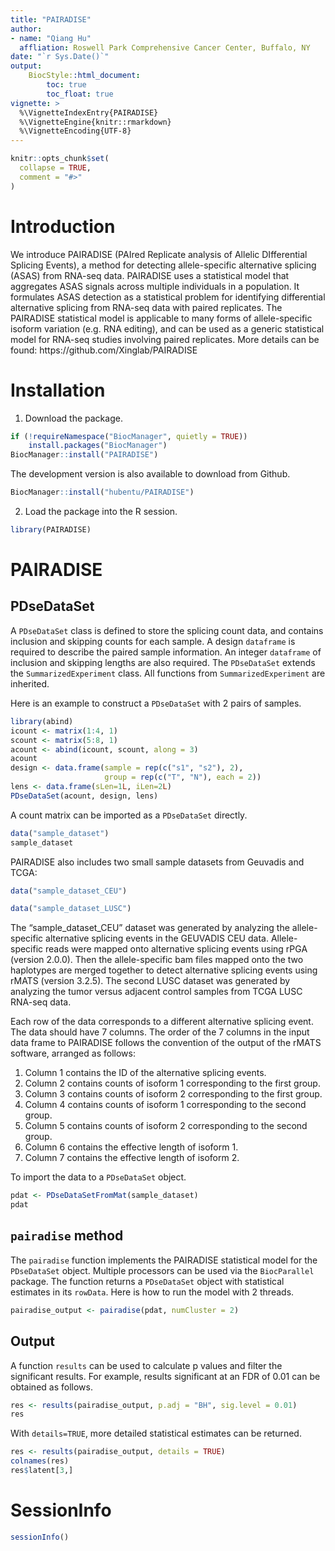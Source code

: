```yaml
---
title: "PAIRADISE"
author:
- name: "Qiang Hu"
  affliation: Roswell Park Comprehensive Cancer Center, Buffalo, NY
date: "`r Sys.Date()`"
output:
    BiocStyle::html_document:
        toc: true
        toc_float: true
vignette: >
  %\VignetteIndexEntry{PAIRADISE}
  %\VignetteEngine{knitr::rmarkdown}
  %\VignetteEncoding{UTF-8}
---
```


```r
knitr::opts_chunk$set(
  collapse = TRUE,
  comment = "#>"
)
```

# Introduction
We introduce PAIRADISE (PAIred Replicate analysis of Allelic DIfferential Splicing Events), a method for detecting allele-specific alternative splicing (ASAS) from RNA-seq data. PAIRADISE uses a statistical model that aggregates ASAS signals across multiple individuals in a population. It formulates ASAS detection as a statistical problem for identifying differential alternative splicing from RNA-seq data with paired replicates. The PAIRADISE statistical model is applicable to many forms of allele-specific isoform variation (e.g. RNA editing), and can be used as a generic statistical model for RNA-seq studies involving paired replicates. More details can be found: https://github.com/Xinglab/PAIRADISE

# Installation
1. Download the package. 

```r
if (!requireNamespace("BiocManager", quietly = TRUE))
    install.packages("BiocManager")
BiocManager::install("PAIRADISE")
```
The development version is also available to download from Github. 
```r
BiocManager::install("hubentu/PAIRADISE")
```

2. Load the package into the R session.
```r
library(PAIRADISE)
```

# PAIRADISE
## PDseDataSet
A `PDseDataSet` class is defined to store the splicing count data, and contains inclusion and skipping counts for each sample. A design `dataframe` is required to describe the paired sample information. An integer `dataframe` of inclusion and skipping lengths are also required. The `PDseDataSet` extends the `SummarizedExperiment` class. All functions from `SummarizedExperiment` are inherited.

Here is an example to construct a `PDseDataSet` with 2 pairs of samples.
```r
library(abind)
icount <- matrix(1:4, 1)
scount <- matrix(5:8, 1)
acount <- abind(icount, scount, along = 3)
acount
design <- data.frame(sample = rep(c("s1", "s2"), 2),
                     group = rep(c("T", "N"), each = 2))
lens <- data.frame(sLen=1L, iLen=2L)
PDseDataSet(acount, design, lens)
```

A count matrix can be imported as a `PDseDataSet` directly.
```r
data("sample_dataset")
sample_dataset
```

PAIRADISE also includes two small sample datasets from Geuvadis and TCGA:

```r
data("sample_dataset_CEU")

data("sample_dataset_LUSC")
```

The “sample_dataset_CEU” dataset was generated by analyzing the allele-specific alternative splicing events in the GEUVADIS CEU data. Allele-specific reads were mapped onto alternative splicing events using rPGA (version 2.0.0). Then the allele-specific bam files mapped onto the two haplotypes are merged together to detect alternative splicing events using rMATS (version 3.2.5). The second LUSC dataset was generated by analyzing the tumor versus adjacent control samples from TCGA LUSC RNA-seq data.

Each row of the data corresponds to a different alternative splicing event. The data should have 7 columns. The order of the 7 columns in the input data frame to PAIRADISE follows the convention of the output of the rMATS software, arranged as follows:

1. Column 1 contains the ID of the alternative splicing events.
2. Column 2 contains counts of isoform 1 corresponding to the first group.
3. Column 3 contains counts of isoform 2 corresponding to the first group.
4. Column 4 contains counts of isoform 1 corresponding to the second group.
5. Column 5 contains counts of isoform 2 corresponding to the second group.
6. Column 6 contains the effective length of isoform 1.
7. Column 7 contains the effective length of isoform 2.

To import the data to a `PDseDataSet` object.
```r
pdat <- PDseDataSetFromMat(sample_dataset)
pdat
```

## `pairadise` method
The `pairadise` function implements the PAIRADISE statistical model for the `PDseDataSet` object. Multiple processors can be used via the `BiocParallel` package. The function returns a `PDseDataSet` object with statistical estimates in its `rowData`. Here is how to run the model with 2 threads.
```r
pairadise_output <- pairadise(pdat, numCluster = 2)
```

## Output
A function `results` can be used to calculate p values and filter the significant results. For example, results significant at an FDR of 0.01 can be obtained as follows.
```r
res <- results(pairadise_output, p.adj = "BH", sig.level = 0.01)
res
```

With `details=TRUE`, more detailed statistical estimates can be returned.
```r
res <- results(pairadise_output, details = TRUE)
colnames(res)
res$latent[3,]
```

# SessionInfo
```r
sessionInfo()
```

